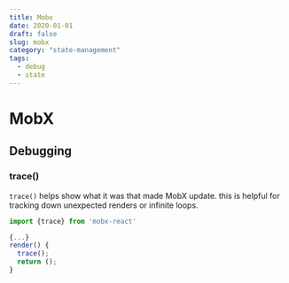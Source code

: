 ```yaml
---
title: Mobx
date: 2020-01-01
draft: false
slug: mobx
category: "state-management"
tags:
  - debug
  - state
---
```


# MobX

## Debugging

### trace()
`trace()` helps show what it was that made MobX update. this is helpful for tracking down unexpected renders or infinite loops.

```jsx
import {trace} from 'mobx-react'

{...}
render() {
  trace();
  return ();
}
```
